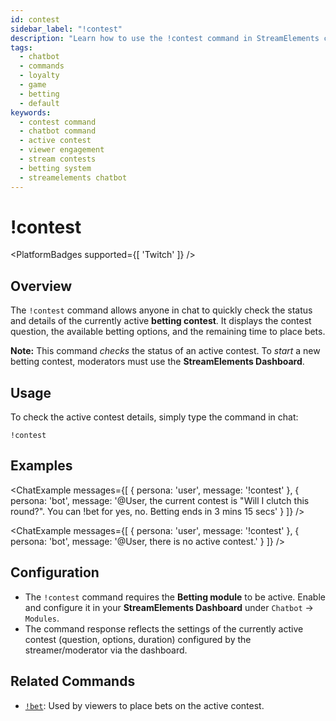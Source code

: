 ```yaml
---
id: contest
sidebar_label: "!contest"
description: "Learn how to use the !contest command in StreamElements chatbot to check the status and details of the currently active betting contest."
tags:
  - chatbot
  - commands
  - loyalty
  - game
  - betting
  - default
keywords:
  - contest command
  - chatbot command
  - active contest
  - viewer engagement
  - stream contests
  - betting system
  - streamelements chatbot
---
```



# !contest

<PlatformBadges supported={[ 'Twitch' ]} />

## Overview

The `!contest` command allows anyone in chat to quickly check the status and details of the currently active **betting contest**. It displays the contest question, the available betting options, and the remaining time to place bets.

**Note:** This command *checks* the status of an active contest. To *start* a new betting contest, moderators must use the **StreamElements Dashboard**.

## Usage

To check the active contest details, simply type the command in chat:

```streamelements
!contest
```

## Examples

<ChatExample messages={[
  { persona: 'user', message: '!contest' },
  { persona: 'bot', message: '@User, the current contest is "Will I clutch this round?". You can !bet for yes, no. Betting ends in 3 mins 15 secs' }
]} />

<ChatExample messages={[
  { persona: 'user', message: '!contest' },
  { persona: 'bot', message: '@User, there is no active contest.' }
]} />

## Configuration

*   The `!contest` command requires the **Betting module** to be active. Enable and configure it in your **StreamElements Dashboard** under `Chatbot` -> `Modules`.
*   The command response reflects the settings of the currently active contest (question, options, duration) configured by the streamer/moderator via the dashboard.

## Related Commands

*   [`!bet`](bet.mdx): Used by viewers to place bets on the active contest.
